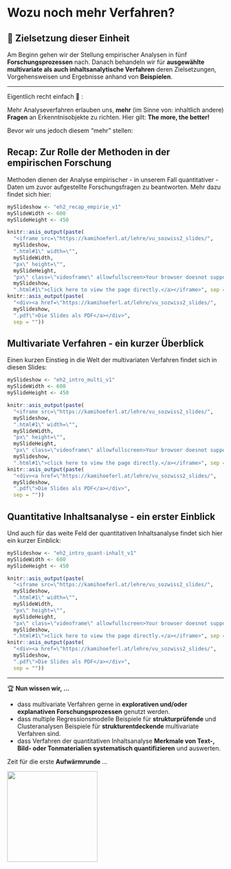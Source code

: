 # Wozu noch mehr Verfahren?

## 📢 Zielsetzung dieser Einheit {.unnumbered}

Am Beginn gehen wir der Stellung empirischer Analysen in fünf **Forschungsprozessen** nach. Danach behandeln wir für **ausgewählte multivariate als auch inhaltsanalytische Verfahren** deren Zielsetzungen, Vorgehensweisen und Ergebnisse anhand von **Beispielen**.

------------------------------------------------------------------------

Eigentlich recht einfach 🧐 :

Mehr Analyseverfahren erlauben uns, **mehr** (im Sinne von: inhaltlich andere) **Fragen** an Erkenntnisobjekte zu richten. Hier gilt: **The more, the better!**

Bevor wir uns jedoch diesem "mehr" stellen:

## Recap: Zur Rolle der Methoden in der empirischen Forschung

Methoden dienen der Analyse empirischer - in unserem Fall quantitativer - Daten um zuvor aufgestellte Forschungsfragen zu beantworten. Mehr dazu findet sich hier:

```r
mySlideshow <- "eh2_recap_empirie_v1"
mySlideWidth <- 600
mySlideHeight <- 450

knitr::asis_output(paste(
  "<iframe src=\"https://kamihoeferl.at/lehre/vu_sozwiss2_slides/",
  mySlideshow,
  ".html#1\" width=\"",
  mySlideWidth,
  "px\" height=\"",
  mySlideHeight,
  "px\" class=\"videoframe\" allowfullscreen>Your browser doesnot support iframes <a href=\"<https://kamihoeferl.at/lehre/vu_sozwiss2_slides/",
  mySlideshow,
  ".html#1\">click here to view the page directly.</a></iframe>", sep = ""))
knitr::asis_output(paste(
  "<div><a href=\"https://kamihoeferl.at/lehre/vu_sozwiss2_slides/",
  mySlideshow,
  ".pdf\">Die Slides als PDF</a></div>",
  sep = ""))
```

## Multivariate Verfahren - ein kurzer Überblick

Einen kurzen Einstieg in die Welt der multivariaten Verfahren findet sich in diesen Slides:

```r
mySlideshow <- "eh2_intro_multi_v1"
mySlideWidth <- 600
mySlideHeight <- 450

knitr::asis_output(paste(
  "<iframe src=\"https://kamihoeferl.at/lehre/vu_sozwiss2_slides/",
  mySlideshow,
  ".html#1\" width=\"",
  mySlideWidth,
  "px\" height=\"",
  mySlideHeight,
  "px\" class=\"videoframe\" allowfullscreen>Your browser doesnot support iframes <a href=\"<https://kamihoeferl.at/lehre/vu_sozwiss2_slides/",
  mySlideshow,
  ".html#1\">click here to view the page directly.</a></iframe>", sep = ""))
knitr::asis_output(paste(
  "<div><a href=\"https://kamihoeferl.at/lehre/vu_sozwiss2_slides/",
  mySlideshow,
  ".pdf\">Die Slides als PDF</a></div>",
  sep = ""))
```

## Quantitative Inhaltsanalyse - ein erster Einblick

Und auch für das weite Feld der quantitativen Inhaltsanalyse findet sich hier ein kurzer Einblick:

```r
mySlideshow <- "eh2_intro_quant-inhalt_v1"
mySlideWidth <- 600
mySlideHeight <- 450

knitr::asis_output(paste(
  "<iframe src=\"https://kamihoeferl.at/lehre/vu_sozwiss2_slides/",
  mySlideshow,
  ".html#1\" width=\"",
  mySlideWidth,
  "px\" height=\"",
  mySlideHeight,
  "px\" class=\"videoframe\" allowfullscreen>Your browser doesnot support iframes <a href=\"<https://kamihoeferl.at/lehre/vu_sozwiss2_slides/",
  mySlideshow,
  ".html#1\">click here to view the page directly.</a></iframe>", sep = ""))
knitr::asis_output(paste(
  "<div><a href=\"https://kamihoeferl.at/lehre/vu_sozwiss2_slides/",
  mySlideshow,
  ".pdf\">Die Slides als PDF</a></div>",
  sep = ""))
```

------------------------------------------------------------------------

🏆 **Nun wissen wir, ...**

-   dass multivariate Verfahren gerne in **explorativen und/oder explanativen Forschungsprozessen** genutzt werden.
-   dass multiple Regressionsmodelle Beispiele für **strukturprüfende** und Clusteranalysen Beispiele für **strukturentdeckende** multivariate Verfahren sind.
-   dass Verfahren der quantitativen Inhaltsanalyse **Merkmale von Text-, Bild- oder Tonmaterialien systematisch quantifizieren** und auswerten.

Zeit für die erste **Aufwärmrunde** ...

![](images/cat_warmup_2.gif){.videoframe width="210"}
